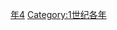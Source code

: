 {{Catnav|頁面分類|历史|歷史時代|年|1世纪各年}}

{{catmore}}
{{Commons category|64}}

[[Category:60年代|年4]]
[[Category:1世纪各年|Category:1世纪各年]]
